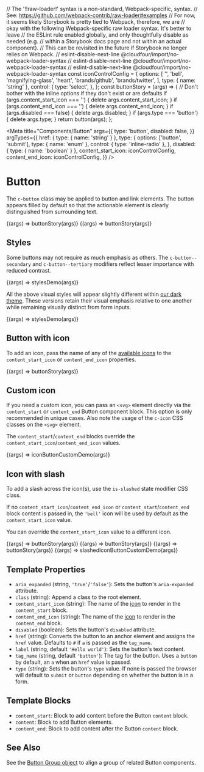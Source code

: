 // The '!!raw-loader!' syntax is a non-standard, Webpack-specific, syntax.
// See: https://github.com/webpack-contrib/raw-loader#examples
// For now, it seems likely Storybook is pretty tied to Webpack, therefore, we are
// okay with the following Webpack-specific raw loader syntax. It's better to leave
// the ESLint rule enabled globally, and only thoughtfully disable as needed (e.g.
// within a Storybook docs page and not within an actual component).
// This can be revisited in the future if Storybook no longer relies on Webpack.
// eslint-disable-next-line @cloudfour/import/no-webpack-loader-syntax
// eslint-disable-next-line @cloudfour/import/no-webpack-loader-syntax
// eslint-disable-next-line @cloudfour/import/no-webpack-loader-syntax
const iconControlConfig = {
  options: [
    '',
    'bell',
    'magnifying-glass',
    'heart',
    'brands/github',
    'brands/twitter',
  ],
  type: { name: 'string' },
  control: {
    type: 'select',
  },
};
const buttonStory = (args) => {
  // Don't bother with the inline options if they don't exist or are defaults
  if (args.content_start_icon === '') {
    delete args.content_start_icon;
  }
  if (args.content_end_icon === '') {
    delete args.content_end_icon;
  }
  if (args.disabled === false) {
    delete args.disabled;
  }
  if (args.type === 'button') {
    delete args.type;
  }
  return button(args);
};

<Meta
  title="Components/Button"
  args={{
    type: 'button',
    disabled: false,
  }}
  argTypes={{
    href: { type: { name: 'string' } },
    type: {
      options: ['button', 'submit'],
      type: { name: 'enum' },
      control: { type: 'inline-radio' },
    },
    disabled: { type: { name: 'boolean' } },
    content_start_icon: iconControlConfig,
    content_end_icon: iconControlConfig,
  }}
/>

# Button

The `c-button` class may be applied to button and link elements. The button appears filled by default so that the actionable element is clearly distinguished from surrounding text.

<Canvas>
  <Story name="Button Element" args={{ label: 'Button', href: false }}>
    {(args) => buttonStory(args)}
  </Story>
  <Story name="Link Element" args={{ label: 'Link', tagName: 'a' }}>
    {(args) => buttonStory(args)}
  </Story>
</Canvas>

## Styles

Some buttons may not require as much emphasis as others. The `c-button--secondary` and `c-button--tertiary` modifiers reflect lesser importance with reduced contrast.

<Canvas>
  <Story
    name="Styles"
    parameters={{ docs: { source: { code: stylesDemoSource } } }}
  >
    {(args) => stylesDemo(args)}
  </Story>
</Canvas>

All the above visual styles will appear slightly different within [our dark theme](/docs/design-themes--dark). These versions retain their visual emphasis relative to one another while remaining visually distinct from form inputs.

<Canvas>
  <Story
    name="Styles (Dark)"
    parameters={{
      theme: 't-dark',
      docs: { source: { code: stylesDemoSource } },
    }}
  >
    {(args) => stylesDemo(args)}
  </Story>
</Canvas>

## Button with icon

To add an icon, pass the name of any of the [available icons](/docs/design-icons--page)
to the `content_start_icon` or `content_end_icon` properties.

<Canvas>
  <Story
    name="Icon"
    args={{
      content_start_icon: 'bell',
      label: 'Get notifications',
    }}
  >
    {(args) => buttonStory(args)}
  </Story>
</Canvas>

## Custom icon

If you need a custom icon, you can pass an `<svg>` element directly via the
`content_start` or `content_end` Button component block. This option is only
recommended in unique cases. Also note the usage of the `c-icon`
CSS classes on the `<svg>` element.

The `content_start`/`content_end` blocks override the
`content_start_icon`/`content_end_icon` values.

<Canvas>
  <Story
    name="Custom Icon"
    parameters={{
      docs: { source: { code: iconButtonCustomDemoSource } },
    }}
  >
    {(args) => iconButtonCustomDemo(args)}
  </Story>
</Canvas>

## Icon with slash

To add a slash across the icon(s), use the `is-slashed` state modifier CSS class.

If no `content_start_icon`/`content_end_icon` or `content_start`/`content_end` block content is passed in, the `'bell'` icon will be used by default as the `content_start_icon` value.

You can override the `content_start_icon` value to a different icon.

<Canvas>
  <Story
    name="Slashed Icon"
    args={{
      class: 'is-slashed',
    }}
  >
    {(args) => buttonStory(args)}
  </Story>
  <Story
    name="Secondary Button with Slashed Icon"
    args={{
      class: 'c-button--secondary is-slashed',
    }}
  >
    {(args) => buttonStory(args)}
  </Story>
  <Story
    name="Tertiary Button with Slashed Icon"
    args={{
      class: 'c-button--tertiary is-slashed',
    }}
  >
    {(args) => buttonStory(args)}
  </Story>
  <Story
    name="Slashed Custom Icon"
    parameters={{
      docs: { source: { code: slashedIconButtonCustomDemoSource } },
    }}
  >
    {(args) => slashedIconButtonCustomDemo(args)}
  </Story>
</Canvas>

## Template Properties

- `aria_expanded` (string, `'true'`/`'false'`): Sets the button's `aria-expanded` attribute.
- `class` (string): Append a class to the root element.
- `content_start_icon` (string): The name of the [icon](/docs/design-icons--page) to render in the `content_start` block.
- `content_end_icon` (string): The name of the [icon](/docs/design-icons--page) to render in the `content_end` block.
- `disabled` (boolean): Sets the button's `disabled` attribute.
- `href` (string): Converts the button to an anchor element and assigns the `href` value. Defaults to `#` if `a` is passed as the `tag_name`.
- `label` (string, default `'Hello world'`): Sets the button's text content.
- `tag_name` (string, default `'button'`): The tag for the button. Uses a `button` by default, an `a` when an `href` value is passed.
- `type` (string): Sets the button's `type` value. If none is passed the browser will default to `submit` or `button` depending on whether the button is in a form.

## Template Blocks

- `content_start`: Block to add content before the Button `content` block.
- `content`: Block to add Button elements.
- `content_end`: Block to add content after the Button `content` block.

## See Also

See the [Button Group object](/docs/objects-button-group--default-story) to align a group of related Button components.
